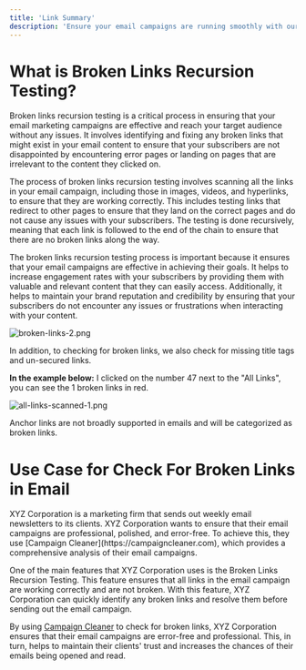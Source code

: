 ```yaml
---
title: 'Link Summary'
description: 'Ensure your email campaigns are running smoothly with our broken link checker tool. Scan all links in your emails and quickly identify any broken links or redirects, ensuring a seamless experience for your subscribers.'
---
```


# What is Broken Links Recursion Testing?
Broken links recursion testing is a critical process in ensuring that your email marketing campaigns are effective and reach your target audience without any issues. It involves identifying and fixing any broken links that might exist in your email content to ensure that your subscribers are not disappointed by encountering error pages or landing on pages that are irrelevant to the content they clicked on.

The process of broken links recursion testing involves scanning all the links in your email campaign, including those in images, videos, and hyperlinks, to ensure that they are working correctly. This includes testing links that redirect to other pages to ensure that they land on the correct pages and do not cause any issues with your subscribers. The testing is done recursively, meaning that each link is followed to the end of the chain to ensure that there are no broken links along the way.

The broken links recursion testing process is important because it ensures that your email campaigns are effective in achieving their goals. It helps to increase engagement rates with your subscribers by providing them with valuable and relevant content that they can easily access. Additionally, it helps to maintain your brand reputation and credibility by ensuring that your subscribers do not encounter any issues or frustrations when interacting with your content.

![broken-links-2.png](/images/broken-links-2.png)

In addition, to checking for broken links, we also check for missing title tags and un-secured links.

**In the example below:** I clicked on the number 47 next to the "All Links", you can see the 1 broken links in red.

![all-links-scanned-1.png](/images/all-links-scanned-1.png)

<Warning>
 Anchor links are not broadly supported in emails and will be categorized as broken links.
</Warning>

# Use Case for Check For Broken Links in Email
<Note>
XYZ Corporation is a marketing firm that sends out weekly email newsletters to its clients. XYZ Corporation wants to ensure that their email campaigns are professional, polished, and error-free. To achieve this, they use [Campaign Cleaner](https://campaigncleaner.com), which provides a comprehensive analysis of their email campaigns.
 
One of the main features that XYZ Corporation uses is the Broken Links Recursion Testing. This feature ensures that all links in the email campaign are working correctly and are not broken. With this feature, XYZ Corporation can quickly identify any broken links and resolve them before sending out the email campaign.
 
By using [Campaign Cleaner](https://campaigncleaner.com) to check for broken links, XYZ Corporation ensures that their email campaigns are error-free and professional. This, in turn, helps to maintain their clients' trust and increases the chances of their emails being opened and read.
</Note>